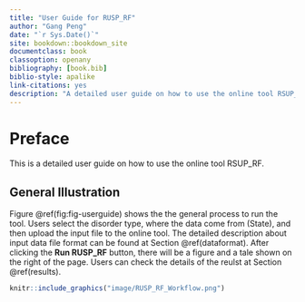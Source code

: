```yaml
--- 
title: "User Guide for RUSP_RF"
author: "Gang Peng"
date: "`r Sys.Date()`"
site: bookdown::bookdown_site
documentclass: book
classoption: openany
bibliography: [book.bib]
biblio-style: apalike
link-citations: yes
description: "A detailed user guide on how to use the online tool RSUP_RF"
---
```


# Preface{-}
This is a detailed user guide on how to use the online tool RSUP_RF.

## General Illustration{-}

Figure \@ref(fig:fig-userguide) shows the the general process to run the tool. Users select the disorder type, where the data come from (State), and then upload the input file to the online tool. The detailed description about input data file format can be found at Section \@ref(dataformat). After clicking the **Run RUSP_RF** button, there will be a figure and a tale shown on the right of the page. Users can check the details of the reulst at Section \@ref(results).

```r
knitr::include_graphics("image/RUSP_RF_Workflow.png")
```


